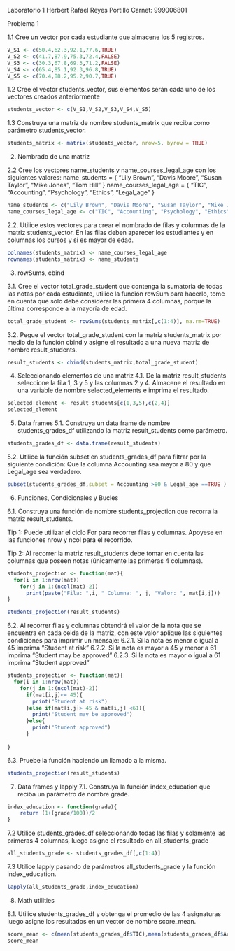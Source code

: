 Laboratorio 1
Herbert Rafael Reyes Portillo
Carnet: 999006801

Problema 1

1.1 Cree un vector por cada estudiante que almacene los 5 registros.

```{r}
V_S1 <- c(50.4,62.3,92.1,77.6,TRUE)
V_S2 <- c(41.7,87.9,75.3,72.4,FALSE)
V_S3 <- c(30.3,67.8,69.3,71.2,FALSE)
V_S4 <- c(65.4,85.1,92.3,96.8,TRUE)
V_S5 <- c(70.4,88.2,95.2,90.7,TRUE)
```

1.2 Cree el vector students_vector, sus elementos serán cada uno de los vectores creados
anteriormente

```{r}
students_vector <- c(V_S1,V_S2,V_S3,V_S4,V_S5)
```

1.3 Construya una matriz de nombre students_matrix que reciba como parámetro
students_vector.

```{r}
students_matrix <- matrix(students_vector, nrow=5, byrow = TRUE)
```

2. Nombrado de una matriz

2.2 Cree los vectores name_students y name_courses_legal_age con los siguientes valores:
name_students = { “Lily Brown”, “Davis Moore”, “Susan Taylor”, “Mike Jones”,
“Tom Hill” }
name_courses_legal_age = { “TIC”, “Accounting”, “Psychology”, “Ethics”,
“Legal_age” }


```{r}
name_students <- c("Lily Brown", "Davis Moore", "Susan Taylor", "Mike Jones","Tom Hill")
name_courses_legal_age <- c("TIC", "Accounting", "Psychology", "Ethics","Legal_age")

```

2.2. Utilice estos vectores para crear el nombrado de filas y columnas de la matriz
students_vector. En las filas deben aparecer los estudiantes y en columnas los cursos y
si es mayor de edad.

```{r}
colnames(students_matrix) <- name_courses_legal_age
rownames(students_matrix) <- name_students
```

3. rowSums, cbind

3.1. Cree el vector total_grade_student que contenga la sumatoria de todas las notas por
cada estudiante, utilice la función rowSum para hacerlo, tome en cuenta que solo debe
considerar las primera 4 columnas, porque la última corresponde a la mayoría de
edad.

```{r}
total_grade_student <- rowSums(students_matrix[,c(1:4)], na.rm=TRUE)
```

3.2. Pegue el vector total_grade_student con la matriz students_matrix por medio de la
función cbind y asigne el resultado a una nueva matriz de nombre result_students.

```{r}
result_students <- cbind(students_matrix,total_grade_student)
```

4. Seleccionando elementos de una matriz
4.1. De la matriz result_students seleccione la fila 1, 3 y 5 y las columnas 2 y 4. Almacene el
resultado en una variable de nombre selected_elements e imprima el resultado.

```{r}
selected_element <- result_students[c(1,3,5),c(2,4)]
selected_element
```

5. Data frames
5.1. Construya un data frame de nombre students_grades_df utilizando la matriz
result_students como parámetro.

```{r}
students_grades_df <- data.frame(result_students)
```

5.2. Utilice la función subset en students_grades_df para filtrar por la siguiente condición:
Que la columna Accounting sea mayor a 80 y que Legal_age sea verdadero.

```{r}
subset(students_grades_df,subset = Accounting >80 & Legal_age ==TRUE )
```

6. Funciones, Condicionales y Bucles

6.1. Construya una función de nombre students_projection que recorra la matriz
result_students.

Tip 1: Puede utilizar el ciclo For para recorrer filas y columnas. Apoyese en las
funciones nrow y ncol para el recorrido.

Tip 2: Al recorrer la matriz result_students debe tomar en cuenta las columnas que
poseen notas (únicamente las primeras 4 columnas).

```{r}
students_projection <- function(mat){
  for(i in 1:nrow(mat))
    for(j in 1:(ncol(mat)-2))
      print(paste("Fila: ",i, " Columna: ", j, "Valor: ", mat[i,j]))
}

students_projection(result_students)
```

6.2. Al recorrer filas y columnas obtendrá el valor de la nota que se encuentra en cada
celda de la matriz, con este valor aplique las siguientes condiciones para imprimir un
mensaje:
  6.2.1. Si la nota es menor o igual a 45 imprima "Student at risk"
  6.2.2. Si la nota es mayor a 45 y menor a 61 imprima “Student may be approved”
  6.2.3. Si la nota es mayor o igual a 61 imprima “Student approved”

```{r}
students_projection <- function(mat){
  for(i in 1:nrow(mat))
    for(j in 1:(ncol(mat)-2))
      if(mat[i,j]<= 45){
        print("Student at risk")
      }else if(mat[i,j]> 45 & mat[i,j] <61){
        print("Student may be approved")
      }else{
        print("Student approved")
      }
        
}


```

6.3. Pruebe la función haciendo un llamado a la misma.


```{r}
students_projection(result_students)
```

7. Data frames y lapply
7.1. Construya la función index_education que reciba un parámetro de nombre grade.

```{r}
index_education <- function(grade){
    return (1+(grade/100))/2
}
```

7.2 Utilice students_grades_df seleccionando todas las filas y solamente las primeras
4 columnas, luego asigne el resultado en all_students_grade

```{r}
all_students_grade <- students_grades_df[,c(1:4)]
```

7.3 Utilice lapply pasando de parámetros all_students_grade y la función
index_education.

```{r}
lapply(all_students_grade,index_education)

```

8. Math utilities

8.1. Utilice students_grades_df y obtenga el promedio de las 4 asignaturas luego
asigne los resultados en un vector de nombre score_mean.

```{r}
score_mean <- c(mean(students_grades_df$TIC),mean(students_grades_df$Accounting),mean(students_grades_df$Psychology),mean(students_grades_df$Ethics))
score_mean

```

